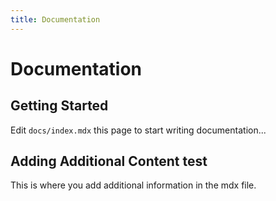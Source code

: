 ```yaml
---
title: Documentation
---
```


# Documentation

## Getting Started

Edit `docs/index.mdx` this page to start writing documentation...

## Adding Additional Content test

This is where you add additional information in the mdx file. 
